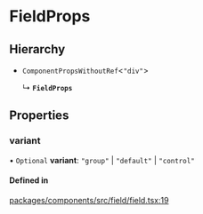 # FieldProps

## Hierarchy

- `ComponentPropsWithoutRef`\<`"div"`\>

  ↳ **`FieldProps`**

## Properties

### variant

• `Optional` **variant**: `"group"` \| `"default"` \| `"control"`

#### Defined in

[packages/components/src/field/field.tsx:19](https://github.com/vtex/shoreline/blob/7e966c5a4/packages/components/src/field/field.tsx#L19)
